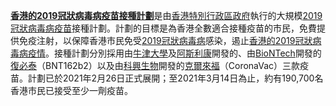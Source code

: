 '''[[香港2019冠狀病毒病疫苗接種計劃|香港的2019冠狀病毒病疫苗接種計劃]]'''是由[[香港特別行政區政府|香港特別行政區政府]]執行的大規模[[2019冠狀病毒病疫苗|2019冠狀病毒病疫苗]]接種計劃。計劃的目標是為香港全數適合接種疫苗的市民，免費提供免疫注射，以保障香港市民免受[[2019冠狀病毒病|2019冠狀病毒病]]感染，遏止[[2019冠狀病毒病香港疫情|香港的2019冠狀病毒病疫情]]。接種計劃分別採用由[[牛津大學|牛津大學]]及[[阿斯利康|阿斯利康]]開發的{{link-en|AZD1222|Oxford–AstraZeneca COVID-19 vaccine}}、由[[BioNTech|BioNTech]]開發的[[復必泰|復必泰]]（BNT162b2）以及由[[科興生物|科興生物]]開發的[[克爾來福|克爾來福]]（CoronaVac）三款疫苗。計劃已於2021年2月26日正式展開；至2021年3月14日為止，約有190,700名香港市民已接受至少一劑疫苗。
